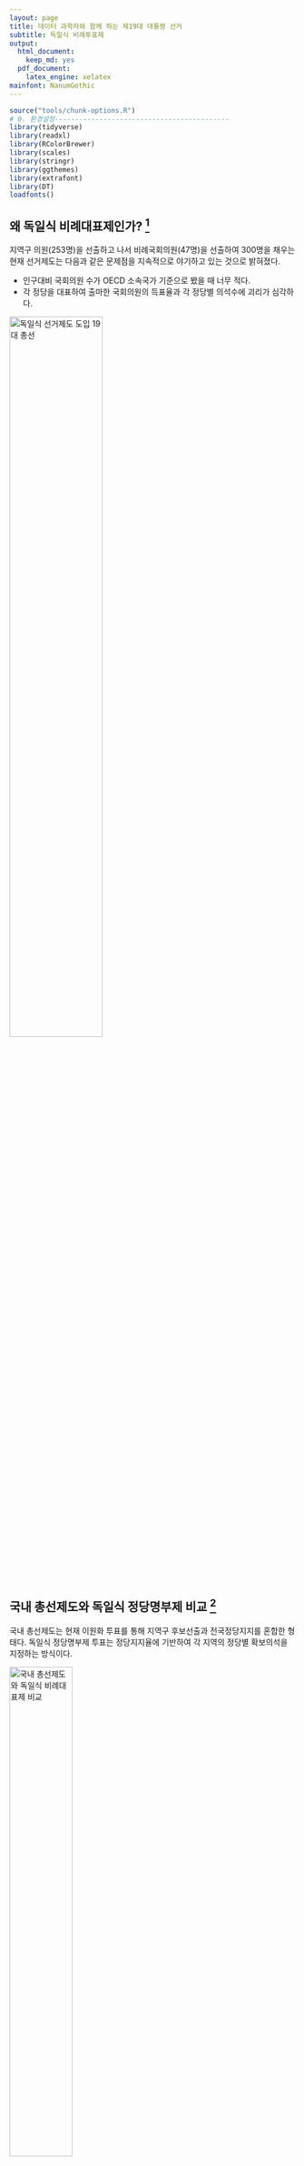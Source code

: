 ```yaml
---
layout: page
title: 데이터 과학자와 함께 하는 제19대 대통령 선거
subtitle: 독일식 비례투표제
output:
  html_document: 
    keep_md: yes
  pdf_document:
    latex_engine: xelatex
mainfont: NanumGothic
---
```


```r
source("tools/chunk-options.R")
# 0. 환경설정-------------------------------------------
library(tidyverse)
library(readxl)
library(RColorBrewer)
library(scales)
library(stringr)
library(ggthemes)
library(extrafont)
library(DT)
loadfonts()
```

## 왜 독일식 비례대표제인가? [^hani-2014] 

지역구 의원(253명)을 선출하고 나서 비례국회의원(47명)을 선출하여 300명을 채우는 
현재 선거제도는 다음과 같은 문제점을 지속적으로 야기하고 있는 것으로 밝혀졌다.

- 인구대비 국회의원 수가 OECD 소속국가 기준으로 봤을 때 너무 적다.
- 각 정당을 대표하여 출마한 국회의원의 득표율과 각 정당별 의석수에 괴리가 심각하다.


[^hani-2014]: [19대 총선에 ‘독일식 비례대표제’ 적용해보니 양당 구도 흔들](http://www.hani.co.kr/arti/politics/assembly/664754.html)

[^slownes-2012]: [19대 총선에 독일식 정당명부제를 도입했다면, 특집](http://slownews.kr/2387)

<img src="fig/19대_총선.jpg" alt="독일식 선거제도 도입 19대 총선" width="57%" />

## 국내 총선제도와 독일식 정당명부제 비교 [^slownes-2012]

국내 총선제도는 현재 이원화 투표를 통해 지역구 후보선출과 전국정당지지를 혼합한 형태다.
독일식 정당명부제 투표는 정당지지율에 기반하여 각 지역의 정당별 확보의석을 지정하는 방식이다.

<img src="fig/election_system_comparison.png" alt="국내 총선제도와 독일식 비례대표제 비교" width="47%" />

## 20대 총선 

20대 총선을 통해 살펴본 지역구 투표율 분석을 통해 국회의원수 불일치 문제를 데이터를 통해 확인히 살펴볼 수 있다.
즉, 거대정당 새누리당과 더불어민주당은 실제 득표율보다 높은 의석수를 점하고, 소수정당인 국민의당, 정의당 등은 
실제 극표율보다 낮은 의석수를 갖게되어 소선구제 투표제도하에서는 제도적으로 양대 거대 정당의 출현이 반복되고 있지만,
촛불 민의는 그 이전에도 다당제를 선호하는 방식으로 표출되었다.

### 20대 총선 데이터

중앙선거관리위원회 [분야별 정보 > 선거정보 > 자료실](http://www.nec.go.kr/portal/bbs/list/B0000338.do?menuNo=200061)에서 
제20대 국회의원선거 투표구별 개표결과 자료를 다운로드 받는다. 제20대 국회의원선거 정당별 득표수 현황(지역구 기준)도 제공되어 
엑셀 파일을 데이터프레임으로 변환한 결과가 맞는지 사전 검정하는 것도 데이터 정합성 확보를 위해 상호 검정한다.

``` r
# 0. 환경설정-------------------------------------------
library(tidyverse)
library(readxl)
library(RColorBrewer)
library(scales)
library(stringr)

# 1. 엑셀 --> 데이터프레임 변환 -------------------------------------------
# http://stackoverflow.com/questions/28549045/dplyr-select-error-found-duplicated-column-name
read_19_xlsx <- function(filename){
  temp <- read_excel(path = filename, skip=4)
  names(temp)[c(1:4, 16:17)] <-  c("읍면동명", "투표구명", "선거인수", "투표수", "무효\n투표수", "기권수")
  temp <- temp[, str_detect(names(temp), "^(?!\n)")] %>% slice(1)
  names(temp) <- str_replace_all(names(temp), "\n(.*)", "")
  valid_column_names <- make.names(names=names(temp), unique=TRUE, allow_ = TRUE)
  names(temp) <- valid_column_names
  temp <- temp %>% mutate_each(funs(gsub(",", "", .)), 선거인수:기권수) %>% 
    mutate_each(funs(as.numeric(.)), 선거인수:기권수)
  temp$무당파 <- rowSums(temp[, grepl("무소속", colnames(temp))])
  temp <- temp[, names(temp) %in% c("선거인수", "투표수", "새누리당", "민주통합당", "자유선진당", "통합진보당", "창조한국당", "국민생각", "대국민중심당", "국가재건친박연합", "국민행복당", "기독당", "녹색당", "대한국당", "미래연합", "불교연합당", "정통민주당", "진보신당", "청년당", "한국기독당", "한국문화예술당", "한나라당", "무당파")]
  return(temp)
}

read_20_xlsx <- function(filename){
  temp <- read_excel(path = filename, skip=4)
  names(temp)[c(1:4, 27:28)] <-  c("읍면동명", "투표구명", "선거인수", "투표수", "무효\n투표수", "기권수")
  valid_column_names <- make.names(names=names(temp), unique=TRUE, allow_ = TRUE)
  names(temp) <- valid_column_names
  temp <- temp[, str_detect(names(temp), "^(?!NA)")] %>% slice(2)
  temp$무당파 <- rowSums(temp[, grepl("무소속", colnames(temp))])
  names(temp) <- str_replace_all(names(temp), "\\..(.*)", "")  
  temp <- temp[, names(temp) %in% c("선거인수", "투표수", "새누리당", "더불어민주당", "국민의당", "정의당", "기독자유당", "민주당", "가자코리아", "일제·위안부·인권정당", "개혁국민신당", "고용복지연금선진화연대", "공화당", "그린불교연합당", "기독민주당", "노동당", "녹색당", "민중연합당", "복지국가당", "친반통일당", "통일한국당", "한국국민당", "한나라당", "무당파")]
}


dir_name <- list.files("data/제20대 국회의원선거 투표구별 개표결과/지역구/")

dir_file_lists <- list()

for(i in 1:length(dir_name)) {
  dir_file_lists[[i]] <- paste0("data/제20대 국회의원선거 투표구별 개표결과/지역구/", dir_name[i], "/",list.files(path=paste0("data/제20대 국회의원선거 투표구별 개표결과/지역구/", dir_name[i]), pattern="*.xlsx"))
  print(dir_file_lists[[i]])
}

# 리스트를 언리스트
dir_file_unlists <- unlist(dir_file_lists)

# 엑셀파일을 데이터프레임으로 변환
for (i in 1:length(dir_file_unlists)) {
  assign(dir_file_unlists[i], read_20_xlsx(dir_file_unlists[i]))
}

c_name <- list()
for(i in 1:length(dir_file_unlists)) {
  c_name[[i]] <- as.name(dir_file_unlists[i])
}

df_dat <- do.call(plyr::rbind.fill, c_name)
df_sigun <- as.data.frame(dir_file_unlists)

df <- bind_cols(df_sigun, df_dat)

# write_csv(df, "output/congressmen_20.csv")
```

### 소선구제와 독일식 비례대표제 기준 정당별 시각화

엑셀 파일을 데이터 프레임으로 저장한 후 엑셀로 일부 전처리를 한 후 파일을 불러 읽어 드리고 시각화한다.
소선구제와 독일식 비례대표제 기준으로 정당별 시각화한다. 
거대 양당은 득표율보다 많은 의석수를 갖고, 상대적으로 중소 정당은 높은 득표율을 갖고 있음에도 불구하고 
그에 걸맞지 못한 득표를 갖는 폐혜가 나타나고 있다.

``` r
# 1. 데이터 가져오기 -------------------------------------------

vote_20_df <- read_excel("data/제20대_총선_종합.xlsx", sheet="Sheet1") %>% dplyr::rename("무소속"=무당파, sido=시도)

# 2. 데이터 전처리 -------------------------------------------

vote_20_df <- vote_20_df %>% mutate(sido = str_replace_all(sido, "[0-9]", ""))

datatable(vote_20_df)

sido_party_tbl <- vote_20_df %>% dplyr::select(-선거구) %>% group_by(sido) %>% summarise_each(funs(sum))

sido_party_tbl_lng <- sido_party_tbl %>% gather(party, votes, -sido)

party_stat_tbl <- sido_party_tbl_lng %>% group_by(party) %>% summarise(vote_sum = sum(votes)) %>% arrange(desc(vote_sum)) %>% 
  dplyr::filter(!(party %in% c("선거인수", "투표수"))) %>% 
  mutate(vote_tlt = sum(vote_sum),
         pcnt = vote_sum/vote_tlt,
         cumpcnt = cumsum(pcnt),
         est_seats = round(253 * pcnt,0))

actual_seats_df <- tibble(party=c("새누리당", "더불어민주당", "국민의당", "무소속", "정의당", 
                                      "민중연합당", "노동당", "녹색당", "민주당", "친반통일당", "공화당", 
                                      "한나라당", "고용복지연금선진화연대", "기독자유당", "복지국가당", 
                                      "한국국민당", "통일한국당"),
                              act_seats = c(105, 110, 25, 11, 2, 
                                            0, 0, 0, 0, 0, 0, 0, 0, 0, 0, 0, 0))

party_stat_tbl <- bind_cols(party_stat_tbl, actual_seats_df[,2])

party_stat_tbl <- party_stat_tbl %>% mutate(win_lose = act_seats - est_seats) %>% 
  dplyr::filter(party %in% c("새누리당", "더불어민주당", "국민의당", "무소속", "정의당", "민중연합당"))

party_stat_tbl_lng <- party_stat_tbl %>% dplyr::select(party, act_seats, est_seats) %>% gather(type, value, -party)

party_stat_tbl_lng <- party_stat_tbl_lng %>% 
  mutate(party = factor(party, levels=c("새누리당", "더불어민주당", "국민의당", "무소속", "정의당", "민중연합당")),
         type = plyr::revalue(type, c(act_seats = "실제 의석수",
                                      est_seats = "비례 의석수"))) %>% 
  mutate(type = factor(type, levels=c("실제 의석수", "비례 의석수")))

# 3. 시각화 -------------------------------------------
# 3.1. 의석수 변화

ggplot(party_stat_tbl_lng, aes(party, value, fill=type, label=value)) +
  geom_bar(stat="identity", width=0.5, position ="dodge") + theme_wsj(base_family='AppleGothic') + 
  scale_y_continuous(labels = comma, limits = c(0, 150)) +
  labs(x="",y="",title="독일식 선거제도 도입시 20대 총선의석수 변화",
       subtitle="") +
  theme(legend.position="top", plot.caption=element_text(hjust=0,size=8), 
        plot.subtitle=element_text(face="italic"),
        axis.text=element_text(size=11.5), legend.title=element_blank(),
        plot.title = element_text(size=22, family="NanumGothic"),
        text=element_text(family="AppleGothic")) +
  scale_fill_manual(values=c("#999999", "#E69F00")) +
  geom_text(aes(label = value), size = 5.0, vjust = -0.5, color="#E69F00", position=position_dodge(width=0.5), hjust=0.5) +
  annotate("text", x = 1, y = 120, label = "-8", color="red", size=8) +
  annotate("text", x = 2, y = 125, label = "-16", color="blue", size=8) +
  annotate("text", x = 3, y = 55, label = "+13", color="green", size=8) +
  annotate("text", x = 4, y = 30, label = "+7", color="yellow", size=8) +
  annotate("text", x = 5, y = 20, label = "+2", color="darkgray", size=8) +
  annotate("text", x = 6, y = 20, label = "+2", color="darkgray", size=8)
```

### 소선구제와 독일식 비례대표제 기준 정당별 지역별 시각화

전반적으로 거대 양당은 득표율보다 많은 의석수를 갖고, 상대적으로 중소 정당은 높은 득표율을 갖고 있음에도 불구하고 
그에 걸맞지 못한 득표를 갖는 폐혜가 나타나고 있는데, 지역별로 폐혜가 나타나는 곳을 집중적으로 살펴보자.
지역을 편의상 6개 facet에 맞춰 통폐합한다.

- 수도권 : 서울, 경기, 인천
- 대전충청 : 충남, 충북, 대전, 세종
- PK : 경남, 부산
- TK : 대구, 울산, 경북
- 광주호남 : 광주, 전북, 전남
- 강원제주 : 강원, 제주

``` r
# 1. 데이터 가져오기 -------------------------------------------
## 1.1. 비례 의석수
vote_20_df <- read_excel("data/제20대_총선_종합.xlsx", sheet="Sheet1") %>% dplyr::rename("무소속"=무당파, sido=시도)

## 1.2. 실제 의석수
# url <- "https://ko.wikipedia.org/wiki/%EB%8C%80%ED%95%9C%EB%AF%BC%EA%B5%AD_%EC%A0%9C20%EB%8C%80_%EA%B5%AD%ED%9A%8C%EC%9D%98%EC%9B%90_%EC%84%A0%EA%B1%B0"
# Sys.setlocale("LC_ALL", "C")
# 
# seats_20_df <- url %>%
#   read_html() %>%
#   html_nodes(xpath='//*[@id="mw-content-text"]/table[29]') %>%
#   html_table(fill = TRUE) %>% 
#   .[[1]]
# Sys.setlocale("LC_ALL", "Korean")
# 
# names(seats_20_df) <- c("시도", "새누리당", "더불어민주당", "국민의당", "정의당", "무소속", "합　계")
# write_csv(seats_20_df, "data/총선20대_의석수.csv")
seats_20_df <- read_csv("data/총선20대_의석수.csv")
seats_20_df[is.na(seats_20_df)] <- 0

datatable(seats_20_df)

# 2. 데이터 전처리 -------------------------------------------
## 2.1. 비례 의석수
vote_20_df <- vote_20_df %>% mutate(sido = str_replace_all(sido, "[0-9]", ""))

sido_party_tbl <- vote_20_df %>% dplyr::select(-선거구) %>% group_by(sido) %>% summarise_each(funs(sum))
sido_party_tbl <- sido_party_tbl %>% gather(party, votes, -sido)

sido_party_stat <- sido_party_tbl %>% group_by(sido, party) %>% summarise(vote_sum = sum(votes)) %>% arrange(desc(vote_sum)) %>% 
  dplyr::filter(!(party %in% c("선거인수", "투표수"))) %>% 
  mutate(vote_tlt = sum(vote_sum),
         pcnt = vote_sum/vote_tlt,
         cumpcnt = cumsum(pcnt),
         est_seats = 0) %>% 
  mutate(est_seats = ifelse(sido=="강원", floor(0.5 + pcnt *  8), est_seats)) %>% 
  mutate(est_seats = ifelse(sido=="경기", floor(0.5 + pcnt * 60), est_seats)) %>% 
  mutate(est_seats = ifelse(sido=="경남", floor(0.5 + pcnt * 16), est_seats)) %>% 
  mutate(est_seats = ifelse(sido=="경북", floor(0.5 + pcnt * 13), est_seats)) %>% 
  mutate(est_seats = ifelse(sido=="광주", floor(0.5 + pcnt *  8), est_seats)) %>% 
  mutate(est_seats = ifelse(sido=="대구", floor(0.5 + pcnt * 12), est_seats)) %>% 
  mutate(est_seats = ifelse(sido=="대전", floor(0.5 + pcnt *  7), est_seats)) %>% 
  mutate(est_seats = ifelse(sido=="부산", floor(0.5 + pcnt * 18), est_seats)) %>% 
  mutate(est_seats = ifelse(sido=="서울", floor(0.5 + pcnt * 49), est_seats)) %>% 
  mutate(est_seats = ifelse(sido=="세종", floor(0.5 + pcnt *  1), est_seats)) %>% 
  mutate(est_seats = ifelse(sido=="울산", floor(0.5 + pcnt *  6), est_seats)) %>% 
  mutate(est_seats = ifelse(sido=="인천", floor(0.5 + pcnt * 13), est_seats)) %>% 
  mutate(est_seats = ifelse(sido=="전남", floor(0.5 + pcnt * 10), est_seats)) %>% 
  mutate(est_seats = ifelse(sido=="전북", floor(0.5 + pcnt * 10), est_seats)) %>% 
  mutate(est_seats = ifelse(sido=="제주", floor(0.5 + pcnt *  3), est_seats)) %>% 
  mutate(est_seats = ifelse(sido=="충남", floor(0.5 + pcnt * 11), est_seats)) %>% 
  mutate(est_seats = ifelse(sido=="충북", floor(0.5 + pcnt *  8), est_seats))

sido_party_stat <- sido_party_stat %>% ungroup %>% 
  dplyr::filter(party %in% c("새누리당", "더불어민주당", "국민의당", "무소속", "정의당")) %>% 
  dplyr::select(sido, party, est_seats) 
  
## 2.2. 실제 의석수

seats_20_df <- seats_20_df %>% dplyr::select(-`합　계`) %>% gather(party, act_seats, -시도) %>% 
  dplyr::select(sido=시도, party, act_seats)

## 2.3. 비례 + 실제 의석수

precinct_20_df <- left_join(sido_party_stat, seats_20_df) %>% 
  mutate(sido = plyr::revalue(sido, c("서울" = "수도권" ,
                                      "경기" = "수도권" ,
                                      "인천" = "수도권" ,
                                      "충남" = "대전충청" ,
                                      "충북" = "대전충청" ,
                                      "대전" = "대전충청" ,
                                      "세종" = "대전충청" ,
                                      "경남" = "PK"   ,
                                      "부산" = "PK"   ,
                                      "대구" = "TK"   ,
                                      "울산" = "TK"   ,
                                      "경북" = "TK"   ,
                                      "광주" = "광주호남" ,
                                      "전북" = "광주호남" ,
                                      "전남" = "광주호남" ,
                                      "강원" = "강원제주",
                                      "제주" = "강원제주"))) %>% 
  mutate(sido=factor(sido, levels=c("TK", "PK", "광주호남", "수도권", "대전충청", "강원제주"))) %>% 
  mutate(party = plyr::revalue(party, c("새누리당" = "새누리",
                                        "더불어민주당" ="민주",
                                        "국민의당" = "국민",
                                        "정의당" = "정의",
                                        "무소속" = "무소속"))) %>% 
  mutate(party=factor(party, levels=c("새누리", "민주", "국민", "정의", "무소속")))

precinct_20_df_lng <- precinct_20_df %>% 
  gather(type, value, -sido, -party) %>% 
  mutate(type = plyr::revalue(type, c("est_seats" = "비례 의석수",
                                      "act_seats" = "실제 의석수"))) %>% 
  mutate(type = factor(type, levels=c("실제 의석수", "비례 의석수")))

# 3. 시각화 -------------------------------------------

# 3.2. 시도 

ggplot(precinct_20_df_lng, 
       aes(party, value, fill=type, label=value)) +
  geom_bar(stat="identity", width=0.5, position ="dodge") + theme_wsj(base_family='NanumGothic') +
  facet_wrap(~sido) +
  theme(legend.position=c(0.5, 1.135), plot.caption=element_text(hjust=0,size=8), 
        plot.subtitle=element_text(face="italic"),
        axis.text=element_text(size=8), 
        legend.title=element_blank(),
        axis.text.x = element_text(angle = 00, hjust = 0.5),
        plot.title = element_text(size=18, family="NanumGothic"),
        text=element_text(family="NanumGothic"),
        strip.text.x = element_text(size = 10, colour = "darkorange", angle = 0),
        legend.key.width = unit(0.3, "cm"),
        legend.key.height = unit(0.3, "cm")) +
  scale_fill_manual(values=c("#999999", "#E69F00")) +
  labs(x="",y="",title="독일식 선거제도 도입시 시도별 20대 총선의석수 변화",
       subtitle="") 
```
  
       



